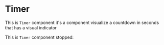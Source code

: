 

<Meta title="Timer" component={EcTimer} />

# Timer

This is `Timer` component it's a component visualize a countdown in seconds that has a visual indicator 

<Story name="basic">
  <EcTimer />
</Story>

<ArgsTable story="basic" />

This is `Timer` component stopped:

<Canvas>
  <Story name="stopped">
    <EcTimer />
  </Story>
</Canvas>
